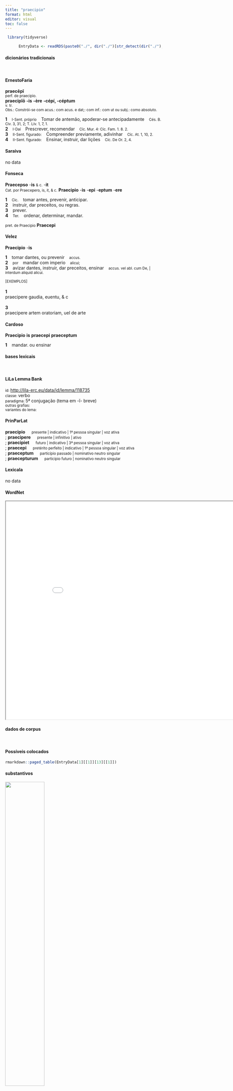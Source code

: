 ```yaml
---
title: "praecipio"
format: html
editor: visual
toc: false
---
```



```r
 library(tidyverse) 

      EntryData <- readRDS(paste0("./", dir("./")[str_detect(dir("./"), "_xx112-114-97-101-99-105-112-105-111xx_.rds")]))

```


#### dicionários tradicionais

&emsp;




::: panel-tabset

#### ErnestoFaria

<b>praecēpī</b> <br> <small>perf. de praecipìo.</small> <br> <small></small> 
 <b>praecipĭō</b> <b>-is</b> <b>-ère</b> <b>-cépí, -céptum</b> <br> <small>v. tr.</small> <br> <small>Obs.: Constrói-se com acus.: com acus. e dat;: com inf.: com ut ou subj.: como absoluto.</small>   <p> <b>1</b> &ensp; <small>I-Sent. próprio</small> &ensp; Tomar de antemão, apoderar-se antecipadamente &ensp; <small>Cés. B. Civ. 3, 31, 2; T. Lív. 1, 7, 1.</small> <br> <b>2</b> &ensp; <small>I-Daí</small> &ensp; Prescrever, recomendar &ensp; <small>Cíc. Mur. 4: Cíc. Fam. 1. 8. 2.</small> <br> <b>3</b> &ensp; <small>II-Sent. figurado:</small> &ensp; Compreender previamente, adivinhar &ensp; <small>Cíc. At. 1, 10, 2.</small> <br> <b>4</b> &ensp; <small>II-Sent. figurado:</small> &ensp; Ensinar, instruir, dar lições &ensp; <small>Cíc. De Or. 2, 4.</small> </p>




#### Saraiva

no data




#### Fonseca

<b>Praecepso</b> -<b>is</b> <small>& c.</small> -<b>it</b> <br> <small>Cat. por Praecepero, is, it, & c.</small> 
 <b>Praecipio</b> -<b>is</b> -<b>epi</b> -<b>eptum</b> -<b>ere</b>   <p> <b>1</b> &ensp; <small>Cic.</small> &ensp; tomar antes, prevenir, anticipar. <br> <b>2</b> &ensp; instruir, dar preceitos, ou regras. <br> <b>3</b> &ensp; prever. <br> <b>4</b> &ensp; <small>Ter.</small> &ensp; ordenar, determinar, mandar. </p> 
 <small>pret. de Praecipio</small> <b>Praecepi</b>




#### Velez

<b>Praecipio</b> -<b>is</b>   <p> <b>1</b> &ensp; tomar dantes, ou prevenir &ensp; <small>accus.</small> <br> <b>2</b> &ensp; <small>por</small> &ensp; mandar com imperio &ensp; <small>alicui;</small> <br> <b>3</b> &ensp; avizar dantes, instruir, dar preceitos, ensinar &ensp; <small>accus. vel abl. cum De, | interdum aliquid alicui.</small> </p>   <p><small>[EXEMPLOS]</small><br> <br><b>1</b><br>praecipere gaudia, euentu, & c <br> <br><b>3</b><br>praecipere artem oratoriam, uel de arte </p>




#### Cardoso

<b>Praecipio</b> <b>is</b> <b>praecepi</b> <b>praeceptum</b>   <p> <b>1</b> &ensp; mandar. ou ensinar </p>


:::



#### bases lexicais

&emsp;






::: panel-tabset

#### LiLa Lemma Bank

<small> id: </small> <a href=' http://lila-erc.eu/data/id/lemma/118735 ' target="_blank"> http://lila-erc.eu/data/id/lemma/118735 </a> <br>
<small> classe: </small> verbo    <br>
<small> paradigma: </small> 5ª conjugação (tema em -ĭ- breve) <br>
<small> outras grafias: </small>  <br>
<small> variantes do lema: </small>  <br>





#### PrinParLat

<b> praecipio </b>&emsp;<small> presente | indicativo | 1ª pessoa singular | voz ativa </small><br>
; <b> praecipere </b>&emsp;<small> presente | infinitivo | ativo </small><br>
; <b> praecipiet </b>&emsp;<small> futuro | indicativo | 3ª pessoa singular | voz ativa </small><br>
; <b> praecepi </b>&emsp;<small> pretérito perfeito | indicativo | 1ª pessoa singular | voz ativa </small><br>
; <b> praeceptum </b>&emsp;<small> particípio passado | nominativo neutro singular </small><br>
; <b> praecepturum </b>&emsp;<small> particípio futuro | nominativo neutro singular </small><br>





#### Lexicala

no data




#### WordNet

<iframe width='900' height='700' src='Media/Tree__xx112-114-97-101-99-105-112-105-111xx__sem_type_lexemes_pt.html'>

</iframe>


:::



#### dados de corpus

&emsp;




::: panel-tabset

#### Possíveis colocados

```r

rmarkdown::paged_table(EntryData[1][[1]][13][[1]])

```


#### substantivos

![](./Media/wordcloud__xx112-114-97-101-99-105-112-105-111xx__BY_collocate_scoreSUBST.webp){width=50% fig-alt='This chart plots collocate by scoreSUBST, for the headword praecipio here are all the values plotted: collocate: ille; scoreSUBST: 0. collocate: hic; scoreSUBST: 0. collocate: et; scoreSUBST: 0. collocate: is; scoreSUBST: 0'}




#### adjetivos

![](./Media/wordcloud__xx112-114-97-101-99-105-112-105-111xx__BY_collocate_scoreADJ.webp){width=50% fig-alt='This chart plots collocate by scoreADJ, for the headword praecipio here are all the values plotted: collocate: ille; scoreADJ: 0. collocate: hic; scoreADJ: 0. collocate: et; scoreADJ: 0. collocate: is; scoreADJ: 0'}




#### verbos

![](./Media/wordcloud__xx112-114-97-101-99-105-112-105-111xx__BY_collocate_scoreVERBO.webp){width=50% fig-alt='This chart plots collocate by scoreVERBO, for the headword praecipio here are all the values plotted: collocate: ille; scoreVERBO: 0. collocate: hic; scoreVERBO: 0. collocate: et; scoreVERBO: 0. collocate: is; scoreVERBO: 0'}




#### advérbios

![](./Media/wordcloud__xx112-114-97-101-99-105-112-105-111xx__BY_collocate_scoreADV.webp){width=50% fig-alt='This chart plots collocate by scoreADV, for the headword praecipio here are all the values plotted: collocate: ille; scoreADV: 0. collocate: hic; scoreADV: 0. collocate: et; scoreADV: 0. collocate: is; scoreADV: 0'}




#### preposições e conjunções

![](./Media/wordcloud__xx112-114-97-101-99-105-112-105-111xx__BY_collocate_scoreFUNC.webp){width=50% fig-alt='This chart plots collocate by scoreFUNC, for the headword praecipio here are all the values plotted: collocate: ille; scoreFUNC: 0. collocate: hic; scoreFUNC: 0. collocate: et; scoreFUNC: 0. collocate: is; scoreFUNC: 0'}


:::



::: panel-tabset

#### ExemplosTraduzidos

<p> hoc mi Lucili Epicurus <b>praecepit</b> <br> <small> Sen.Ep.11.9 <br> Isto, meu querido Lucílio, foi Epicuro que ensinou. <small> [JDD] </small> </small> </p>
; <p> et <b>praecepit</b> illis ne cui dicerent <br> <small> Vulg.Marc.7.36 <br> E ordenou-lhes que não dissessem a ninguém. <small> [JDD] </small> </small> </p>
; <p> et <b>praecepit</b> turbae discumbere supra terram <br> <small> Vulg.Marc.8.6 <br> E ordenou à multidão que se acomodassem no chão. <small> [JDD] </small> </small> </p>
; <p> quanto autem eis <b>praecipiebat</b> tanto magis plus praedicabant <br> <small> Vulg.Marc.7.36 <br> Porém, quanto mais ele ordenava, tanto mais eles divulgavam. <small> [JDD] </small> </small> </p>
; <p> et <b>praecepit</b> illis vehementer ut nemo id sciret <br> <small> Vulg.Marc.5.43 <br> E ordenou-lhes com veemência que ninguém o soubesse. <small> [JDD] </small> </small> </p>





#### Frequência por autor

![](./Media/barchart__xx112-114-97-101-99-105-112-105-111xx__lemma_BY_author_Frequencies.webp){width=50% fig-alt='This charts plots the frequency of lemma by author_Frequencies. The Hieronymus subcorpus registers the highest normalized frequency, with the value of 17.97 and an absolute frequency of 8. The Sallustius subcorpus follows, with a normalized frequency of 3.71 and an absolute frequency of 4. the subcorpus with the least normalized frequency is Ovidius with the normalized value of 0 and an absolute freqeuncy of 0. here are all the values: subcorpus: Caesar ; normalized frequency: 2 ; absolute frequency: 0.755344059218974. subcorpus: Cicero ; normalized frequency: 14 ; absolute frequency: 0.872143729286586. subcorpus: Horatius ; normalized frequency: 1 ; absolute frequency: 0.888020602077968. subcorpus: Ovidius ; normalized frequency: 0 ; absolute frequency: 0. subcorpus: Phaedrus ; normalized frequency: 0 ; absolute frequency: 0. subcorpus: Sallustius ; normalized frequency: 4 ; absolute frequency: 3.71023096187738. subcorpus: Seneca ; normalized frequency: 9 ; absolute frequency: 1.67969989361901. subcorpus: Suetonius ; normalized frequency: 0 ; absolute frequency: 0. subcorpus: Tacitus ; normalized frequency: 0 ; absolute frequency: 0. subcorpus: Vergilius ; normalized frequency: 0 ; absolute frequency: 0. subcorpus: Hieronymus ; normalized frequency: 8 ; absolute frequency: 17.9734891035722'}




#### Frequência por gênero

![](./Media/barchart__xx112-114-97-101-99-105-112-105-111xx__lemma_BY_genre_Frequencies.webp){width=50% fig-alt='This charts plots the frequency of lemma by genre_Frequencies. The Prosa.ficcional subcorpus registers the highest normalized frequency, with the value of 17.97 and an absolute frequency of 8. The Prosa.filosófica subcorpus follows, with a normalized frequency of 2.14 and an absolute frequency of 13. the subcorpus with the least normalized frequency is Poesia.didática with the normalized value of 0 and an absolute freqeuncy of 0. here are all the values: subcorpus: Prosa.histórica ; normalized frequency: 6 ; absolute frequency: 1.46060030672606. subcorpus: Prosa.filosófica ; normalized frequency: 13 ; absolute frequency: 2.14164511293059. subcorpus: Prosa.oratória ; normalized frequency: 8 ; absolute frequency: 0.768100774821657. subcorpus: Prosa.epistolográfica ; normalized frequency: 2 ; absolute frequency: 0.529955748694984. subcorpus: Poesia.lírica ; normalized frequency: 1 ; absolute frequency: 0.84125515268781. subcorpus: Poesia.didática ; normalized frequency: 0 ; absolute frequency: 0. subcorpus: Poesia.trágica ; normalized frequency: 0 ; absolute frequency: 0. subcorpus: Poesia.épica ; normalized frequency: 0 ; absolute frequency: 0. subcorpus: Prosa.ficcional ; normalized frequency: 8 ; absolute frequency: 17.9734891035722'}




#### Frequência por século

![](./Media/barchart__xx112-114-97-101-99-105-112-105-111xx__lemma_BY_period_Frequencies.webp){width=50% fig-alt='This charts plots the frequency of lemma by period_Frequencies. The IV.d.C. subcorpus registers the highest normalized frequency, with the value of 17.97 and an absolute frequency of 8. The I.d.C. subcorpus follows, with a normalized frequency of 1.38 and an absolute frequency of 9. the subcorpus with the least normalized frequency is II.d.C. with the normalized value of 0 and an absolute freqeuncy of 0. here are all the values: subcorpus: I.a.C. ; normalized frequency: 21 ; absolute frequency: 0.9774261112404. subcorpus: I.d.C. ; normalized frequency: 9 ; absolute frequency: 1.37677833868747. subcorpus: II.d.C. ; normalized frequency: 0 ; absolute frequency: 0. subcorpus: IV.d.C. ; normalized frequency: 8 ; absolute frequency: 17.9734891035722'}


:::

